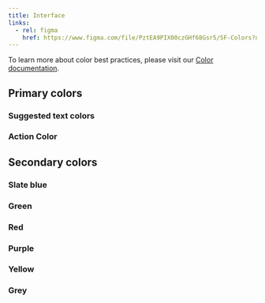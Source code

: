 ```yaml
---
title: Interface
links:
  - rel: figma
    href: https://www.figma.com/file/PztEA9PIX00czGHf68Gsr5/SF-Colors?node-id=16%3A3
---
```



To learn more about color best practices, please visit our [Color documentation](/design/color/).

## Primary colors

<LibraryRow>
  <ColorSwatch value={colors.blue.dark} label="Dark blue" />
  <ColorSwatch value={colors.blue[2]} label="Blue L2" />
  <ColorSwatch value={colors.blue[1]} label="Blue L1" />
  <ColorSwatch value={colors.black} label="Black" />
  <ColorSwatch value={colors.grey.dark} label="Dark grey" />
  <ColorSwatch value={colors.white} addBorder={true} label="White" />
</LibraryRow>

### Suggested text colors

<LibraryRow>
  <ColorSwatch value={colors.slate[4]} label="Slate L4" />
  <ColorSwatch value={colors.slate[2]} label="Slate L2" />
  <ColorSwatch value={colors.white} label="White" addBorder={true} />
</LibraryRow>

### Action Color

<LibraryRow>
  <ColorSwatch label="Bright blue" value={colors.blue.bright} />
</LibraryRow>

## Secondary colors

### Slate blue

<LibraryRow>
  <ColorSwatch label="L4" value={colors.slate[4]} />
  <ColorSwatch label="L3" value={colors.slate[3]} />
  <ColorSwatch label="L2" value={colors.slate[2]} />
  <ColorSwatch label="L1" value={colors.slate[1]} />
</LibraryRow>

### Green

<LibraryRow>
  <ColorSwatch label="L4" value={colors.green[4]} />
  <ColorSwatch label="L3" value={colors.green[3]} />
  <ColorSwatch label="L2" value={colors.green[2]} />
  <ColorSwatch label="L1" value={colors.green[1]} />
</LibraryRow>

### Red

<LibraryRow>
  <ColorSwatch label="L4" value={colors.red[4]} />
  <ColorSwatch label="L3" value={colors.red[3]} />
  <ColorSwatch label="L2" value={colors.red[2]} />
  <ColorSwatch label="L1" value={colors.red[1]} />
</LibraryRow>

### Purple

<LibraryRow>
  <ColorSwatch label="L4" value={colors.purple[4]} />
  <ColorSwatch label="L3" value={colors.purple[3]} />
  <ColorSwatch label="L2" value={colors.purple[2]} />
  <ColorSwatch label="L1" value={colors.purple[1]} />
</LibraryRow>

### Yellow

<LibraryRow>
  <ColorSwatch label="L4" value={colors.yellow[4]} />
  <ColorSwatch label="L3" value={colors.yellow[3]} />
  <ColorSwatch label="L2" value={colors.yellow[2]} />
  <ColorSwatch label="L1" value={colors.yellow[1]} />
</LibraryRow>

### Grey

<LibraryRow>
  <ColorSwatch label="L4" value={colors.grey[4]} />
  <ColorSwatch label="L3" value={colors.grey[3]} />
  <ColorSwatch label="L2" value={colors.grey[2]} />
  <ColorSwatch label="L1" value={colors.grey[1]} />
</LibraryRow>
